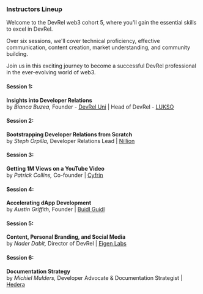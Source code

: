 ### Instructors Lineup 

Welcome to the DevRel web3 cohort 5, where you'll gain the essential skills to excel in DevRel. 

Over six sessions, we'll cover technical proficiency, effective communication, content creation, market understanding, and community building. 

Join us in this exciting journey to become a successful DevRel professional in the ever-evolving world of web3.


#### Session 1: 
**Insights into Developer Relations** <br />
 by *Bianca Buzea,* Founder - [DevRel Uni](https://devreluni.com/) | Head of DevRel - [LUKSO](https://lukso.io)

#### Session 2: 
**Bootstrapping Developer Relations from Scratch** <br />
 by *Steph Orpilla,* Developer Relations Lead | [Nillion](https://nillion.com)
#### Session 3: 
**Getting 1M Views on a YouTube Video** <br />
 by *Patrick Collins,*  Co-founder  | [Cyfrin](https://www.cyfrin.io)

#### Session 4: 
**Accelerating dApp Development** <br />
 by *Austin Griffith,* Founder | [Buidl Guidl](https://speedrunethereum.com)

#### Session 5: 
**Content, Personal Branding, and Social Media** <br /> 
 by *Nader Dabit,* Director of DevRel | [Eigen Labs](https://www.eigenlabs.org)

 #### Session 6: 
**Documentation Strategy** <br /> 
 by *Michiel Mulders,* Developer Advocate & Documentation Strategist | [Hedera](https://hedera.com)